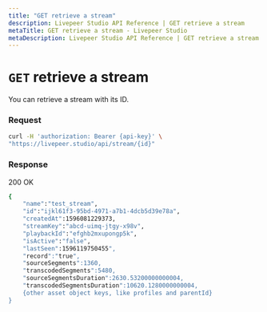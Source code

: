 ```yaml
---
title: "GET retrieve a stream"
description: Livepeer Studio API Reference | GET retrieve a stream
metaTitle: GET retrieve a stream - Livepeer Studio
metaDescription: Livepeer Studio API Reference | GET retrieve a stream
---
```


# `GET` retrieve a stream

You can retrieve a stream with its ID.

### Request

```bash
curl -H 'authorization: Bearer {api-key}' \
"https://livepeer.studio/api/stream/{id}"

```

### Response

200 OK

```bash
{
    "name":"test_stream",
    "id":"ijkl61f3-95bd-4971-a7b1-4dcb5d39e78a",
    "createdAt":1596081229373,
    "streamKey":"abcd-uimq-jtgy-x98v",
    "playbackId":"efghb2mxupongp5k",
    "isActive":"false",
    "lastSeen":1596119750455",
    "record":"true",
    "sourceSegments":1360,
    "transcodedSegments":5480,
    "sourceSegmentsDuration":2630.53200000000004,
    "transcodedSegmentsDuration":10620.1280000000004,
    {other asset object keys, like profiles and parentId}
}
```
